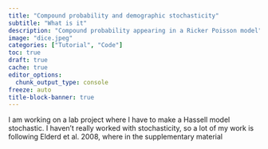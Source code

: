 ```yaml
---
title: "Compound probability and demographic stochasticity"
subtitle: "What is it"
description: "Compound probability appearing in a Ricker Poisson model"
image: "dice.jpeg"
categories: ["Tutorial", "Code"]
toc: true
draft: true
cache: true
editor_options: 
  chunk_output_type: console
freeze: auto
title-block-banner: true
---
```


I am working on a lab project where I have to make a Hassell model stochastic. I haven't really worked with stochasticity, so a lot of my work is following Elderd et al. 2008, where in the supplementary material
